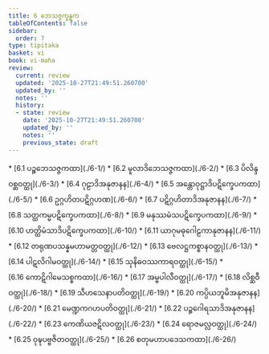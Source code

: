 ```yaml
---
title: 6 ဘေသဇ္ဇက္ခန္ဓက
tableOfContents: false
sidebar:
  order: 7
type: tipitaka
basket: vi
book: vi-maha
review:
  current: review
  updated: '2025-10-27T21:49:51.260700'
  updated_by: ''
  notes: ''
  history:
  - state: review
    date: '2025-10-27T21:49:51.260700'
    updated_by: ''
    notes: ''
    previous_state: draft
---
```



<ReviewStatus review={frontmatter.review} showDetails={true} />

<HypothesisAnnotation frontmatter={frontmatter} />

<DynamicBreadcrumb />



<TableOfContents book="vi-maha" section="6">
* [6.1 ပဉ္စဘေသဇ္ဇကထာ](./6-1/)
* [6.2 မူလာဒိဘေသဇ္ဇကထာ](./6-2/)
* [6.3 ပိလိန္ဒဝစ္ဆဝတ္ထု](./6-3/)
* [6.4 ဂုဠာဒိအနုဇာနန](./6-4/)
* [6.5 အန္တောဝုဋ္ဌာဒိပဋိက္ခေပကထာ](./6-5/)
* [6.6 ဥဂ္ဂဟိတပဋိဂ္ဂဟဏ](./6-6/)
* [6.7 ပဋိဂ္ဂဟိတာဒိအနုဇာနန](./6-7/)
* [6.8 သတ္ထကမ္မပဋိက္ခေပကထာ](./6-8/)
* [6.9 မနုဿမံသပဋိက္ခေပကထာ](./6-9/)
* [6.10 ဟတ္ထိမံသာဒိပဋိက္ခေပကထာ](./6-10/)
* [6.11 ယာဂုမဓုဂေါဠကာနုဇာနန](./6-11/)
* [6.12 တရုဏပသန္နမဟာမတ္တဝတ္ထု](./6-12/)
* [6.13 ဗေလဋ္ဌကစ္စာနဝတ္ထု](./6-13/)
* [6.14 ပါဋလိဂါမဝတ္ထု](./6-14/)
* [6.15 သုနိဓဝဿကာရဝတ္ထု](./6-15/)
* [6.16 ကောဋိဂါမေသစ္စကထာ](./6-16/)
* [6.17 အမ္ဗပါလီဝတ္ထု](./6-17/)
* [6.18 လိစ္ဆဝီဝတ္ထု](./6-18/)
* [6.19 သီဟသေနာပတိဝတ္ထု](./6-19/)
* [6.20 ကပ္ပိယဘူမိအနုဇာနန](./6-20/)
* [6.21 မေဏ္ဍကဂဟပတိဝတ္ထု](./6-21/)
* [6.22 ပဉ္စဂေါရသာဒိအနုဇာနန](./6-22/)
* [6.23 ကေဏိယဇဋိလဝတ္ထု](./6-23/)
* [6.24 ရောဇမလ္လဝတ္ထု](./6-24/)
* [6.25 ဝုဍ္ဎပဗ္ဗဇိတဝတ္ထု](./6-25/)
* [6.26 စတုမဟာပဒေသကထာ](./6-26/)
</TableOfContents>